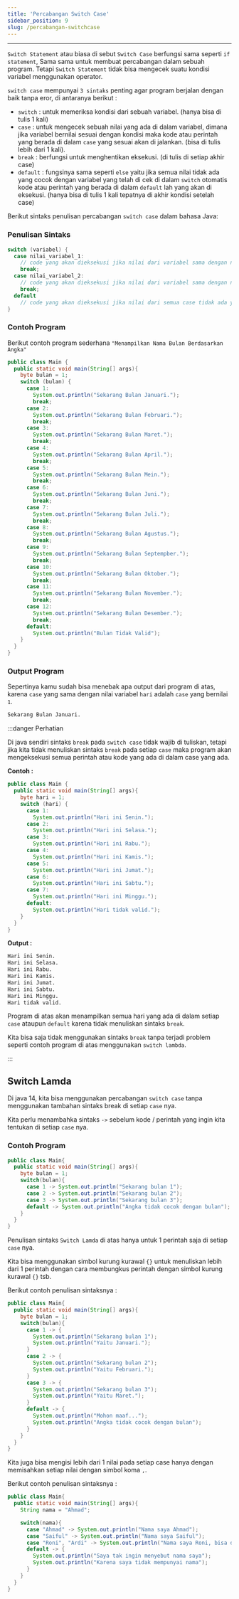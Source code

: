 ```yaml
---
title: 'Percabangan Switch Case'
sidebar_position: 9
slug: /percabangan-switchcase
---
```


<hr />

`Switch Statement` atau biasa di sebut `Switch Case` berfungsi sama seperti `if statement`, Sama sama untuk membuat percabangan dalam sebuah program. Tetapi `Switch Statement` tidak bisa mengecek suatu kondisi variabel menggunakan operator.

`switch case` mempunyai `3 sintaks` penting agar program berjalan dengan baik tanpa eror, di antaranya berikut :

- `switch` : untuk memeriksa kondisi dari sebuah variabel. (hanya bisa di tulis 1 kali)
- `case` : untuk mengecek sebuah nilai yang ada di dalam variabel, dimana jika variabel bernilai sesuai dengan kondisi maka kode atau perintah yang berada di dalam `case` yang sesuai akan di jalankan. (bisa di tulis lebih dari 1 kali).
- `break` : berfungsi untuk menghentikan eksekusi. (di tulis di setiap akhir case)
- `default` : fungsinya sama seperti `else` yaitu jika semua nilai tidak ada yang cocok dengan variabel yang telah di cek di dalam `switch` otomatis kode atau perintah yang berada di dalam `default` lah yang akan di eksekusi. (hanya bisa di tulis 1 kali tepatnya di akhir kondisi setelah case)

Berikut sintaks penulisan percabangan `switch case` dalam bahasa Java:

### Penulisan Sintaks

```java title="Main.java"
switch (variabel) {
  case nilai_variabel_1:
    // code yang akan dieksekusi jika nilai dari variabel sama dengan nilai_variabel_1
    break;
  case nilai_variabel_2:
    // code yang akan dieksekusi jika nilai dari variabel sama dengan nilai_variabel_2
    break;
  default
    // code yang akan dieksekusi jika nilai dari semua case tidak ada yang sama dengan nilai variabel
}
```

### Contoh Program

Berikut contoh program sederhana `"Menampilkan Nama Bulan Berdasarkan Angka"`

```java title="Main.java"
public class Main {
  public static void main(String[] args){
    byte bulan = 1;
    switch (bulan) {
      case 1:
        System.out.println("Sekarang Bulan Januari.");
        break;
      case 2:
        System.out.println("Sekarang Bulan Februari.");
        break;
      case 3:
        System.out.println("Sekarang Bulan Maret.");
        break;
      case 4:
        System.out.println("Sekarang Bulan April.");
        break;
      case 5:
        System.out.println("Sekarang Bulan Mein.");
        break;
      case 6:
        System.out.println("Sekarang Bulan Juni.");
        break;
      case 7:
        System.out.println("Sekarang Bulan Juli.");
        break;
      case 8:
        System.out.println("Sekarang Bulan Agustus.");
        break;
      case 9:
        System.out.println("Sekarang Bulan Septempber.");
        break;
      case 10:
        System.out.println("Sekarang Bulan Oktober.");
        break;
      case 11:
        System.out.println("Sekarang Bulan November.");
        break;
      case 12:
        System.out.println("Sekarang Bulan Desember.");
        break;
      default:
        System.out.println("Bulan Tidak Valid");
    }
  }
}
```

### Output Program

Sepertinya kamu sudah bisa menebak apa output dari program di atas, karena `case` yang sama dengan nilai variabel `hari` adalah `case` yang bernilai `1`.

```bash
Sekarang Bulan Januari.
```

:::danger Perhatian

Di java sendiri sintaks `break` pada `switch case` tidak wajib di tuliskan, tetapi jika kita tidak menuliskan sintaks `break` pada setiap `case` maka program akan mengeksekusi semua perintah atau kode yang ada di dalam case yang ada.

**Contoh :**

```java
public class Main {
  public static void main(String[] args){
    byte hari = 1;
    switch (hari) {
      case 1:
        System.out.println("Hari ini Senin.");
      case 2:
        System.out.println("Hari ini Selasa.");
      case 3:
        System.out.println("Hari ini Rabu.");
      case 4:
        System.out.println("Hari ini Kamis.");
      case 5:
        System.out.println("Hari ini Jumat.");
      case 6:
        System.out.println("Hari ini Sabtu.");
      case 7:
        System.out.println("Hari ini Minggu.");
      default:
        System.out.println("Hari tidak valid.");
    }
  }
}
```

**Output :**

```bash
Hari ini Senin.
Hari ini Selasa.
Hari ini Rabu.
Hari ini Kamis.
Hari ini Jumat.
Hari ini Sabtu.
Hari ini Minggu.
Hari tidak valid.
```

Program di atas akan menampilkan semua hari yang ada di dalam setiap `case` ataupun `default` karena tidak menuliskan sintaks `break`.

Kita bisa saja tidak menggunakan sintaks `break` tanpa terjadi problem seperti contoh program di atas menggunakan `switch lambda`.

:::

## Switch Lamda

Di java 14, kita bisa menggunakan percabangan `switch case` tanpa menggunakan tambahan sintaks break di setiap `case` nya.

Kita perlu menambahka sintaks `->` sebelum kode / perintah yang ingin kita tentukan di setiap  `case` nya.

### Contoh Program

```java title="Main.java"
public class Main{
  public static void main(String[] args){
    byte bulan = 1;
    switch(bulan){
      case 1 -> System.out.println("Sekarang bulan 1");
      case 2 -> System.out.println("Sekarang bulan 2");
      case 3 -> System.out.println("Sekarang bulan 3");
      default -> System.out.println("Angka tidak cocok dengan bulan");
    }
  }
}
```

Penulisan sintaks `Switch Lamda` di atas hanya untuk 1 perintah saja di setiap `case` nya.

Kita bisa menggunakan simbol kurung kurawal `{}` untuk menuliskan lebih dari 1 perintah dengan cara membungkus perintah dengan simbol kurung kurawal `{}` tsb.

Berikut contoh penulisan sintaksnya : 

```java title="Main.java"
public class Main{
  public static void main(String[] args){
    byte bulan = 1;
    switch(bulan){
      case 1 -> {
        System.out.println("Sekarang bulan 1");
        System.out.println("Yaitu Januari.");
      }
      case 2 -> {
        System.out.println("Sekarang bulan 2");
        System.out.println("Yaitu Februari.");
      }
      case 3 -> {
        System.out.println("Sekarang bulan 3");
        System.out.println("Yaitu Maret.");
      }
      default -> {
        System.out.println("Mohon maaf...");
        System.out.println("Angka tidak cocok dengan bulan");
      }
    }
  }
}
```

Kita juga bisa mengisi lebih dari 1 nilai pada setiap case hanya dengan memisahkan setiap nilai dengan simbol koma `,`.

Berikut contoh penulisan sintaksnya : 

```java title="Main.java"
public class Main{
  public static void main(String[] args){
    String nama = "Ahmad";

    switch(nama){
      case "Ahmad" -> System.out.println("Nama saya Ahmad");
      case "Saiful" -> System.out.println("Nama saya Saiful");
      case "Roni", "Ardi" -> System.out.println("Nama saya Roni, bisa di panggil Ardi"); // perintah ini akan di eksekusi jika variabel nama bernilai "Roni" atau "Ardi"
      default -> {
        System.out.println("Saya tak ingin menyebut nama saya");
        System.out.println("Karena saya tidak mempunyai nama");
      }
    }
  }
}
```
